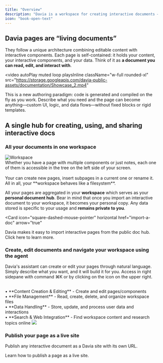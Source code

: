 ```yaml
---
title: "Overview"
description: "Davia is a workspace for creating interactive documents — pages that mix text, data, and AI-generated components."
icon: "book-open-text"
---
```



## Davia pages are “living documents”

They follow a unique architecture combining editable content with interactive components.
Each page is self-contained: it holds your content, your interactive components, and your data. Think of it as **a document you can read, edit, and interact with**.

<video
  autoPlay
  muted
  loop
  playsInline
  className="w-full rounded-xl"
  src="https://storage.googleapis.com/davia-public-assets/documentation/Showcase_2.mp4"
></video>

This is a new authoring paradigm: code is generated and compiled on the fly as you work. Describe what you need and the page can become anything—custom UI,
logic, and data flows—without fixed blocks or rigid templates.

## A single hub for creating, using, and sharing interactive docs

### All your documents in one workspace

<Card>
  <Columns cols={2}>
    <img
      src="../images/workspace-filesystem.png"
      alt="Workspace"
      className="rounded-lg"
    ></img>
    <Card title="On the left side of the screen your workspace">
      <br />
      Whether you have a page with multiple components or just notes, each one of
      them is accessible in the tree on the left side of your screen. <br />
      <br /> Your can create new pages, insert subpages in a current one or
      rename it. All in all, your **workspace behaves like a filesystem**.
    </Card>
  </Columns>
</Card>

All your pages are aggregated in your **workspace** which serves as your **personal document hub**.
Bear in mind that once you import an interactive document to your workspace, it becomes your personal copy. Any data stored is specific to your usage and **remains private to you**.

<Card
  icon="square-dashed-mouse-pointer"
  horizontal
  href="import-a-doc"
  arrow="true"
>
  Davia makes it easy to import interactive pages from the public doc hub. Click
  here to learn more.
</Card>

### Create, edit documents and navigate your workspace using the agent

Davia's assistant can create or edit your pages through natural language.
Simply describe what you want, and it will build it for you.
Access in right sidepane with command ⌘K or by clicking on the <ChatIcon /> icon on the upper right.

<Card horizontal>
  <Columns cols={2}>
    <Card title="This chat is your working partner. Here's what it can do:">
      <br /> • **Content Creation & Editing** - Create and edit pages/components
      <br /> • **File Management** - Read, create, delete, and organize workspace
      files
      <br /> • **Data Handling** - Store, update, and process user data and
      interactions
      <br /> • **Search & Web Integration** - Find workspace content and research
      topics online
    </Card>
    <img src="../images/left-chat.png" className="rounded-lg"></img>
  </Columns>
</Card>

### Publish your page as a live site

Publish any interactive document as a Davia site with its own URL.

<Card icon="share" horizontal href="publish" arrow="true">
  Learn how to publish a page as a live site.
</Card>
